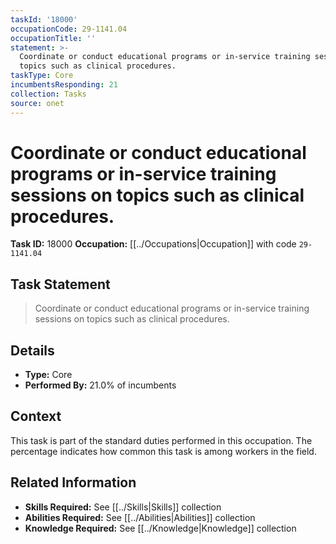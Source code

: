 ```yaml
---
taskId: '18000'
occupationCode: 29-1141.04
occupationTitle: ''
statement: >-
  Coordinate or conduct educational programs or in-service training sessions on
  topics such as clinical procedures.
taskType: Core
incumbentsResponding: 21
collection: Tasks
source: onet
---
```

# Coordinate or conduct educational programs or in-service training sessions on topics such as clinical procedures.

**Task ID:** 18000
**Occupation:** [[../Occupations|Occupation]] with code `29-1141.04`

## Task Statement

> Coordinate or conduct educational programs or in-service training sessions on topics such as clinical procedures.

## Details

- **Type:** Core
- **Performed By:** 21.0% of incumbents

## Context

This task is part of the standard duties performed in this occupation. The percentage indicates how common this task is among workers in the field.

## Related Information

- **Skills Required:** See [[../Skills|Skills]] collection
- **Abilities Required:** See [[../Abilities|Abilities]] collection
- **Knowledge Required:** See [[../Knowledge|Knowledge]] collection
